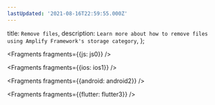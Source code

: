 ```yaml
---
lastUpdated: '2021-08-16T22:59:55.000Z'
---
```

  title: `Remove files`,
  description: `Learn more about how to remove files using Amplify Framework's storage category`,
};


<Fragments fragments={{js: js0}} />


<Fragments fragments={{ios: ios1}} />


<Fragments fragments={{android: android2}} />


<Fragments fragments={{flutter: flutter3}} />
